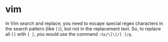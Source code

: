 # vim

In Vim search and replace, you need to escape special regex characters in the search pattern (like `[]`), but not in the replacement text. So, to replace all `[]` with `[ ]`, you would use the command `:%s/\[\]/[ ]/g`.
